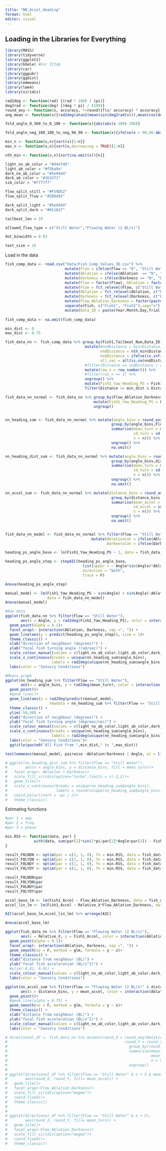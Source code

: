 ```yaml
---
title: "NN_Accel_Heading"
format: html
editor: visual
---
```


## Loading in the Libraries for Everything
```r
library(MASS)
library(tidyverse)
library(ggplot2)
library(bbmle) #For ICtab
library(car)
library(ggpubr)
library(ggdist)
library(emmeans)
library(lme4)
library(viridis)
```


```r
rad2deg <- function(rad) {(rad * 180) / (pi)}
deg2rad <- function(deg) {(deg * pi) / (180)}
round_any <- function(x, accuracy, f=round){f(x/ accuracy) * accuracy}
ang_mean <- function(x){rad2deg(atan2(mean(sin(deg2rad(x))),mean(cos(deg2rad(x)))))}

fold_angle_0_360_to_0_180 <- function(x){abs(abs(x-180)-180)}

fold_angle_neg_180_180_to_neg_90_90 <- function(x){ifelse(x > 90,90-abs(90-x),ifelse(x < -90, -90+abs(-90-x), x))}

min_n <- function(x,n){sort(x)[1:n]}
max_n <- function(x,n){sort(x,decreasing = TRUE)[1:n]}

nth_min <- function(x,n){sort(na.omit(x))[n]}

light_no_ab_color = "#d4d7dd"
light_ab_color = "#f5ba9e"
dark_no_ab_color = "#5e94d4"
dark_ab_color = "#1E4371"
sim_color = "#777777"

flow_split_still = "#F59DE2"
flow_split_flow = "#5DD492"

dark_split_light = "#5e94d4"
dark_split_dark = "#011627"

tailbeat_len = 19

allowed_flow_type = c("Still Water","Flowing Water (2 BL/s)")

dot_binwidth = 0.03

text_size = 16
```

Load in the data

```r

fish_comp_data <- read.csv("Data/Fish_Comp_Values_3D.csv") %>%
                           mutate(Flow = ifelse(Flow == "0", "Still Water", "Flowing Water (2 BL/s)")) %>%
                           mutate(Ablation = ifelse(Ablation  == "N", "No Ablation", "Ablated")) %>%
                           mutate(Darkness = ifelse(Darkness == "N", "Light", "Dark")) %>%
                           mutate(Flow = factor(Flow), Ablation = factor(Ablation), Darkness = factor(Darkness)) %>%
                           mutate(Flow = fct_relevel(Flow, c("Still Water","Flowing Water (2 BL/s)"))) %>%
                           mutate(Ablation = fct_relevel(Ablation, c("No Ablation","Ablated"))) %>%
                           mutate(Darkness = fct_relevel(Darkness, c("Light","Dark"))) %>%
                           mutate(Flow_Ablation_Darkness = factor(paste(Flow,Ablation,Darkness,sep=", "))) %>%
                           separate(Fish, c("Fish1", "Fish2"),sep="x") %>% 
                           mutate(Data_ID = paste(Year,Month,Day,Trial, sep = "_"))
                           
fish_comp_data <- na.omit(fish_comp_data)

min_dist <- 0
max_dist <- 0.75

fish_data_nn <- fish_comp_data %>% group_by(Fish1,Tailbeat_Num,Data_ID) %>%
                                    mutate(#nndDistance = min(Distance, na.rm = TRUE),
                                           nndDistance = nth_min(Distance, 1),
                                           nndDistance = ifelse(is.infinite(nndDistance), NA, nndDistance),
                                           all_nas = all(is.na(nndDistance))) %>%
                                    #filter(Distance == nndDistance | all_nas) %>%
                                    mutate(row_n = row_number()) %>%
                                    #filter(row_n == 1) %>%
                                    ungroup() %>%
                                    mutate(Fish1_Yaw_Heading_PS = Fish1_Yaw_Heading_PS) %>%
                                    filter(Distance >= min_dist & Distance <= max_dist)

fish_data_nn_normal <- fish_data_nn %>% group_by(Flow_Ablation_Darkness) %>%
                                        mutate(Fish1_Yaw_Heading_PS = Fish1_Yaw_Heading_PS - mean(Fish1_Yaw_Heading_PS)) %>%
                                        ungroup()


nn_heading_sum <- fish_data_nn_normal %>% mutate(angle_bins = round_any(Angle,pi/6)) %>%
                                                group_by(angle_bins,Flow,Ablation,Darkness,Flow_Ablation_Darkness) %>%
                                                summarise(mean_turn = mean(Fish1_Yaw_Heading_PS, na.rm = T),
                                                          sd_turn = sd(Fish1_Yaw_Heading_PS, na.rm = T),
                                                          n = n()) %>%
                                                ungroup() %>%
                                                na.omit()

nn_heading_dist_sum <- fish_data_nn_normal %>% mutate(angle_bins = round_any(Angle,pi/6), distance_bins = round_any(Distance,0.25)) %>%
                                                group_by(angle_bins,distance_bins,Flow,Ablation,Darkness,Flow_Ablation_Darkness) %>%
                                                summarise(mean_turn = mean(Fish1_Yaw_Heading_PS, na.rm = T),
                                                          sd_turn = sd(Fish1_Yaw_Heading_PS, na.rm = T),
                                                          n = n()) %>%
                                                ungroup() %>%
                                                na.omit()

nn_accel_sum <- fish_data_nn_normal %>% mutate(distance_bins = round_any(Relative_X,0.2)) %>%
                                                group_by(distance_bins,Flow,Ablation,Darkness,Flow_Ablation_Darkness) %>%
                                                summarise(mean_accel = mean(Fish1_Accel, na.rm = T),
                                                          sd_accel = sd(Fish1_Accel, na.rm = T),
                                                          n = n()) %>%
                                                ungroup() %>%
                                                na.omit()
                           
```


```r

fish_data_nn_model <- fish_data_nn_normal %>% filter(Flow == "Still Water") %>% 
                                       mutate(AblationCat = ifelse(Ablation == "Ablated",1,0),
                                              DarknessCat = ifelse(Darkness == "Dark",1,0))

heading_ps_angle_base <- lm(Fish1_Yaw_Heading_PS ~ 1, data = fish_data_nn_model) 

heading_ps_angle_step <- stepAIC(heading_ps_angle_base,
                                   list(upper = ~ Angle*sin(Angle)*Ablation*Darkness, lower = ~1),
                                   direction = "both",
                                   trace = F)

Anova(heading_ps_angle_step)

manual_model <- lm(Fish1_Yaw_Heading_PS ~ sin(Angle) + sin(Angle):Ablation + sin(Angle):Darkness + sin(Angle):Ablation:Darkness, 
                   data = fish_data_nn_model) 
Anova(manual_model)

#Raw data
ggplot(fish_data_nn %>% filter(Flow == "Still Water"),
       aes(x = Angle, y = rad2deg(Fish2_Yaw_Heading_PS), color = interaction(Ablation, Darkness, sep =", ")))+
  geom_point(alpha = 0.1)+
  facet_wrap(~ interaction(Ablation, Darkness, sep =", ")) +
  geom_line(aes(y = predict(heading_ps_angle_step)), size = 1)+
  theme_classic() +
  xlab("direction of neighbour (degrees)") +
  ylab("focal fish turning angle (rad/sec)") +
  scale_colour_manual(values = c(light_no_ab_color,light_ab_color,dark_no_ab_color,dark_ab_color)) +
  scale_x_continuous(breaks = unique(nn_heading_sum$angle_bins),
                     labels = rad2deg(unique(nn_heading_sum$angle_bins))) +
  labs(color = "Sensory Conditions")

#Means graph
ggplot(nn_heading_sum %>% filter(Flow == "Still Water"),
       aes(x = angle_bins, y = rad2deg(mean_turn), color = interaction(Ablation, Darkness, sep =", ")))+
  geom_point()+
  #geom_line()+
  geom_line(aes(y = rad2deg(predict(manual_model,
                    newdata = nn_heading_sum %>% filter(Flow == "Still Water") %>% mutate(Angle = angle_bins)))), size = 1)+
  theme_classic() +
  ylim(-50,50) +
  xlab("direction of neighbour (degrees)") +
  ylab("focal fish turning angle (degrees/sec)") +
  scale_colour_manual(values = c(light_no_ab_color,light_ab_color,dark_no_ab_color,dark_ab_color)) +
  scale_x_continuous(breaks = unique(nn_heading_sum$angle_bins),
                     labels = rad2deg(unique(nn_heading_sum$angle_bins))) +
  labs(color = "Sensory Conditions")+
  ggtitle(paste0("All Fish From ",min_dist," to ",max_dist))

test(emmeans(manual_model, pairwise ~Ablation*Darkness | Angle, at = list(Angle = c(pi/2))))

# ggplot(nn_heading_dist_sum %>% filter(Flow == "Still Water"),
#        aes(x = angle_bins, y = distance_bins, fill = mean_turn))+
#   facet_wrap(~ Ablation + Darkness)+
#   scale_fill_viridis(option="turbo",limits = c(-2,2))+
#   geom_tile()+
#   scale_x_continuous(breaks = unique(nn_heading_sum$angle_bins),
#                      labels = round(unique(nn_heading_sum$angle_bins))) +
#   coord_polar(start = -pi / 2)+
#   theme_classic()

```

Estimating functions

```r
#par 1 = amp
#par 2 = freq
#par 3 = phase

min.RSS <- function(data, par) {
             with(data, sum(par[1]*sin(2*pi/par[2]*Angle+par[3]) - Fish1_Yaw_Heading_PS)^2)
}

result_F0LNDN <- optim(par = c(1, 1, 0), fn = min.RSS, data = fish_data_nn_normal %>% filter(Flow_Ablation_Darkness == "Still Water, No Ablation, Light"))
result_F0LYDN <- optim(par = c(1, 1, 0), fn = min.RSS, data = fish_data_nn_normal %>% filter(Flow_Ablation_Darkness == "Still Water, Ablated, Light"))
result_F0LNDY <- optim(par = c(1, 1, 0), fn = min.RSS, data = fish_data_nn_normal %>% filter(Flow_Ablation_Darkness == "Still Water, No Ablation, Dark"))
result_F0LYDY <- optim(par = c(1, 1, 0), fn = min.RSS, data = fish_data_nn_normal %>% filter(Flow_Ablation_Darkness == "Still Water, Ablated, Dark"))

result_F0LNDN$par
result_F0LYDN$par
result_F0LNDY$par
result_F0LYDY$par
```

```r

accel_base_lm <- lm(Fish1_Accel ~ Flow_Ablation_Darkness, data = fish_data_nn %>% filter(Flow == "Flowing Water (2 BL/s)"))
accel_lin_lm <- lm(Fish1_Accel ~ Relative_X*Flow_Ablation_Darkness, data = fish_data_nn %>% filter(Flow == "Flowing Water (2 BL/s)"))

AIC(accel_base_lm,accel_lin_lm) %>% arrange(AIC)

Anova(accel_base_lm)

ggplot(fish_data_nn %>% filter(Flow == "Flowing Water (2 BL/s)"),
       aes(x = Relative_X, y = Fish1_Accel, color = interaction(Ablation, Darkness, sep =", ")))+
  geom_point(alpha = 0.1)+
  facet_wrap(~ interaction(Ablation, Darkness, sep =", ")) +
  geom_smooth(se = F, method = glm, formula = y ~ x)+
  theme_classic() +
  xlab("distance from neighbour (BL)") +
  ylab("focal fish acceleration (BL/s^2)") +
  #ylim(-0.01, 0.01) +
  scale_colour_manual(values = c(light_no_ab_color,light_ab_color,dark_no_ab_color,dark_ab_color)) +
  labs(color = "Sensory Conditions")

ggplot(nn_accel_sum %>% filter(Flow == "Flowing Water (2 BL/s)" & distance_bins < 3),
       aes(x = distance_bins, y = mean_accel, color = interaction(Ablation, Darkness, sep =", ")))+
  geom_point()+
  #geom_line(alpha = 0.75) +
  geom_smooth(se = F, method = glm, formula = y ~ x)+
  theme_classic() +
  xlab("distance from neighbour (BL)") +
  ylab("focal fish acceleration (BL/s^2)") +
  scale_colour_manual(values = c(light_no_ab_color,light_ab_color,dark_no_ab_color,dark_ab_color)) +
  labs(color = "Sensory Conditions")

```

```r

# directional_df <- fish_data_nn %>% mutate(round_X = round_any(Relative_X,0.5),
#                                                     round_Y = round_any(Relative_Y,0.5)) %>%
#                                                       group_by(round_X,round_Y,Flow,Ablation,Darkness,Flow_Ablation_Darkness) %>%
#                                                       summarise(mean_accel = mean(Fish1_Accel),
#                                                                 mean_turn = mean(Fish1_Yaw_Heading_PS),
#                                                                 n = n()) %>%
#                                                       ungroup()
# 
# ggplot(directional_df %>% filter(Flow == "Still Water" & n > 5 & mean_accel > -0.01 & mean_accel < 0.01),
#        aes(round_X, round_Y, fill= mean_accel)) + 
#   geom_tile()+
#   facet_wrap(~Flow_Ablation_Darkness)+
#   scale_fill_viridis(option="magma")+
#   coord_fixed()+
#   theme_classic()
# 
# 
# ggplot(directional_df %>% filter(Flow == "Still Water" & n > 5),
#        aes(round_X, round_Y, fill= mean_turn)) + 
#   geom_tile()+
#   facet_wrap(~Flow_Ablation_Darkness)+
#   scale_fill_viridis(option="magma")+
#   coord_fixed()+
#   theme_classic()


```

